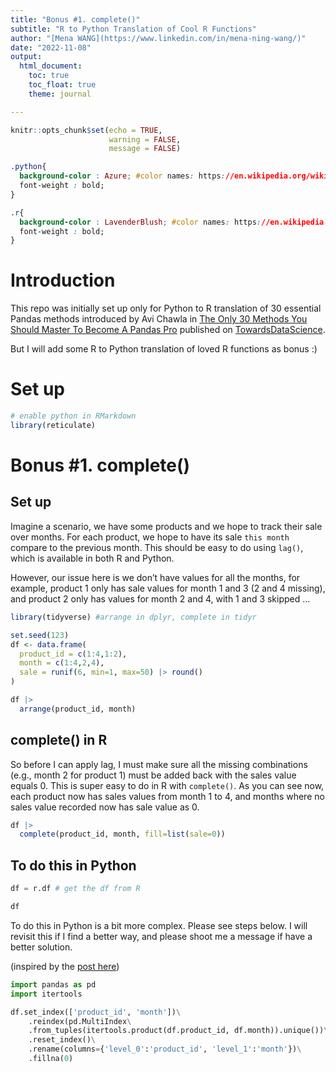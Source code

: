 ```yaml
---
title: "Bonus #1. complete()"
subtitle: "R to Python Translation of Cool R Functions"
author: "[Mena WANG](https://www.linkedin.com/in/mena-ning-wang/)"
date: "2022-11-08"
output: 
  html_document:
    toc: true
    toc_float: true
    theme: journal

---
```


```r
knitr::opts_chunk$set(echo = TRUE,
                      warning = FALSE,
                      message = FALSE)
```


```css

.python{
  background-color : Azure; #color names: https://en.wikipedia.org/wiki/Web_colors
  font-weight : bold;
}

.r{
  background-color : LavenderBlush; #color names: https://en.wikipedia.org/wiki/Web_colors
  font-weight : bold;
}

```

# Introduction

This repo was initially set up only for Python to R translation of 30 essential Pandas methods introduced by Avi Chawla in [The Only 30 Methods You Should Master To Become A Pandas Pro](https://towardsdatascience.com/the-only-30-methods-you-should-master-to-become-a-pandas-pro-749795084bb2) published on [TowardsDataScience](https://towardsdatascience.com/).  

But I will add some R to Python translation of loved R functions as bonus :) 

# Set up

```r
# enable python in RMarkdown
library(reticulate)

```


# Bonus #1. complete()

## Set up

Imagine a scenario, we have some products and we hope to track their sale over months. For each product, we hope to have its sale `this month` compare to the previous month. This should be easy to do using `lag()`, which is available in both R and Python. 

However, our issue here is we don't have values for all the months, for example, product 1 only has sale values for month 1 and 3 (2 and 4 missing), and product 2 only has values for month 2 and 4, with 1 and 3 skipped ...



```r
library(tidyverse) #arrange in dplyr, complete in tidyr

set.seed(123)
df <- data.frame(
  product_id = c(1:4,1:2),
  month = c(1:4,2,4),
  sale = runif(6, min=1, max=50) |> round()
)

df |> 
  arrange(product_id, month)

```


## complete() in R

So before I can apply lag, I must make sure all the missing combinations (e.g., month 2 for product 1) must be added back with the sales value equals 0. This is super easy to do in R with `complete()`. As you can see now, each product now has sales values from month 1 to 4, and months where no sales value recorded now has sale value as 0.

```r
df |> 
  complete(product_id, month, fill=list(sale=0))
```


## To do this in Python

```python
df = r.df # get the df from R

df
```

To do this in Python is a bit more complex. Please see steps below. I will revisit this if I find a better way, and please shoot me a message if have a better solution. 

(inspired by the [post here](https://stackoverflow.com/questions/52104737/python-how-to-expand-a-pandas-dataframes-rows-to-include-all-combinations-of))

```python
import pandas as pd
import itertools

df.set_index(['product_id', 'month'])\
    .reindex(pd.MultiIndex\
    .from_tuples(itertools.product(df.product_id, df.month)).unique())\
    .reset_index()\
    .rename(columns={'level_0':'product_id', 'level_1':'month'})\
    .fillna(0)
```

